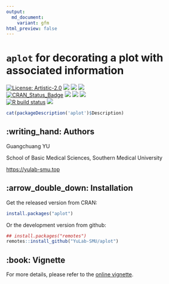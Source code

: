 ```yaml
---
output:
  md_document:
    variant: gfm
html_preview: false
---
```


<!-- README.md is generated from README.Rmd. Please edit that file -->


# `aplot` for decorating a plot with associated information

[![License: Artistic-2.0](https://img.shields.io/badge/license-Artistic--2.0-blue.svg)](https://cran.r-project.org/web/licenses/Artistic-2.0)
[![](https://img.shields.io/badge/devel%20version-0.2.2-black.svg)](https://github.com/YuLab-SMU/aplot)
[![](https://img.shields.io/github/languages/code-size/YuLab-SMU/aplot.svg)](https://github.com/YuLab-SMU/aplot)
[![](https://img.shields.io/github/last-commit/YuLab-SMU/aplot.svg)](https://github.com/YuLab-SMU/aplot/commits/master)
<br>
[![CRAN_Status_Badge](http://www.r-pkg.org/badges/version/aplot?color=green)](https://cran.r-project.org/package=aplot)
![](http://cranlogs.r-pkg.org/badges/grand-total/aplot?color=green)
![](http://cranlogs.r-pkg.org/badges/aplot?color=green)
![](http://cranlogs.r-pkg.org/badges/last-week/aplot?color=green)
<br>
[![R build status](https://github.com/YuLab-SMU/aplot/workflows/rworkflows/badge.svg)](https://github.com/YuLab-SMU/aplot/actions)
[![](https://codecov.io/gh/YuLab-SMU/aplot/branch/master/graph/badge.svg)](https://app.codecov.io/gh/YuLab-SMU/aplot)


```r
cat(packageDescription('aplot')$Description)
```


## :writing_hand: Authors

Guangchuang YU

School of Basic Medical Sciences, Southern Medical University

<https://yulab-smu.top>


## :arrow_double_down: Installation

Get the released version from CRAN:

```r
install.packages("aplot")
```

Or the development version from github:

```r
## install.packages("remotes")
remotes::install_github("YuLab-SMU/aplot")
```


## :book: Vignette

For more details, please refer to the [online vignette](https://yulab-smu.top/pkgdocs/aplot.html).
